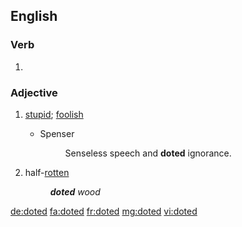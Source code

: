 ==English==

===Verb===
{{head|en}}

# {{en-past of|dote}}

===Adjective===
{{en-adj}}

# {{context|obsolete|lang=en}} [[stupid]]; [[foolish]]
#* Spenser
#*: Senseless speech and '''doted''' ignorance.
# {{context|US|obsolete|lang=en}} half-[[rotten]]
#: '''''doted''' wood''

{{Webster 1913}}

[[de:doted]]
[[fa:doted]]
[[fr:doted]]
[[mg:doted]]
[[vi:doted]]